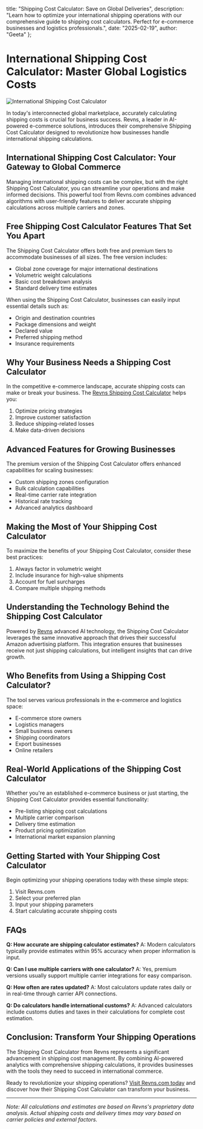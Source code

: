   title: "Shipping Cost Calculator: Save on Global Deliveries",
  description: "Learn how to optimize your international shipping operations with our comprehensive guide to shipping cost calculators. Perfect for e-commerce businesses and logistics professionals.",
  date: "2025-02-19",
  author: "Geeta"
};

# International Shipping Cost Calculator: Master Global Logistics Costs

![International Shipping Cost Calculator](/images/blog/international-shipping-cost-calculator.jpeg)

In today's interconnected global marketplace, accurately calculating shipping costs is crucial for business success. Revns, a leader in AI-powered e-commerce solutions, introduces their comprehensive Shipping Cost Calculator designed to revolutionize how businesses handle international shipping calculations.

## International Shipping Cost Calculator: Your Gateway to Global Commerce

Managing international shipping costs can be complex, but with the right Shipping Cost Calculator, you can streamline your operations and make informed decisions. This powerful tool from Revns.com combines advanced algorithms with user-friendly features to deliver accurate shipping calculations across multiple carriers and zones.

## Free Shipping Cost Calculator Features That Set You Apart

The Shipping Cost Calculator offers both free and premium tiers to accommodate businesses of all sizes. The free version includes:

- Global zone coverage for major international destinations
- Volumetric weight calculations
- Basic cost breakdown analysis
- Standard delivery time estimates

When using the Shipping Cost Calculator, businesses can easily input essential details such as:

- Origin and destination countries
- Package dimensions and weight
- Declared value
- Preferred shipping method
- Insurance requirements

## Why Your Business Needs a Shipping Cost Calculator

In the competitive e-commerce landscape, accurate shipping costs can make or break your business. The [Revns Shipping Cost Calculator](https://www.revns.com/tools/shipping-calculator) helps you:

1. Optimize pricing strategies
2. Improve customer satisfaction
3. Reduce shipping-related losses
4. Make data-driven decisions

## Advanced Features for Growing Businesses

The premium version of the Shipping Cost Calculator offers enhanced capabilities for scaling businesses:

- Custom shipping zones configuration
- Bulk calculation capabilities
- Real-time carrier rate integration
- Historical rate tracking
- Advanced analytics dashboard

## Making the Most of Your Shipping Cost Calculator

To maximize the benefits of your Shipping Cost Calculator, consider these best practices:

1. Always factor in volumetric weight
2. Include insurance for high-value shipments
3. Account for fuel surcharges
4. Compare multiple shipping methods

## Understanding the Technology Behind the Shipping Cost Calculator

Powered by [Revns](https://www.revns.com) advanced AI technology, the Shipping Cost Calculator leverages the same innovative approach that drives their successful Amazon advertising platform. This integration ensures that businesses receive not just shipping calculations, but intelligent insights that can drive growth.

## Who Benefits from Using a Shipping Cost Calculator?

The tool serves various professionals in the e-commerce and logistics space:

- E-commerce store owners
- Logistics managers
- Small business owners
- Shipping coordinators
- Export businesses
- Online retailers

## Real-World Applications of the Shipping Cost Calculator

Whether you're an established e-commerce business or just starting, the Shipping Cost Calculator provides essential functionality:

- Pre-listing shipping cost calculations
- Multiple carrier comparison
- Delivery time estimation
- Product pricing optimization
- International market expansion planning

## Getting Started with Your Shipping Cost Calculator

Begin optimizing your shipping operations today with these simple steps:

1. Visit Revns.com
2. Select your preferred plan
3. Input your shipping parameters
4. Start calculating accurate shipping costs

## FAQs

**Q: How accurate are shipping calculator estimates?**
A: Modern calculators typically provide estimates within 95% accuracy when proper information is input.

**Q: Can I use multiple carriers with one calculator?**
A: Yes, premium versions usually support multiple carrier integrations for easy comparison.

**Q: How often are rates updated?**
A: Most calculators update rates daily or in real-time through carrier API connections.

**Q: Do calculators handle international customs?**
A: Advanced calculators include customs duties and taxes in their calculations for complete cost estimation.

## Conclusion: Transform Your Shipping Operations

The Shipping Cost Calculator from Revns represents a significant advancement in shipping cost management. By combining AI-powered analytics with comprehensive shipping calculations, it provides businesses with the tools they need to succeed in international commerce.

Ready to revolutionize your shipping operations? [Visit Revns.com today](https://www.revns.com/demo) and discover how their Shipping Cost Calculator can transform your business.

---

*Note: All calculations and estimates are based on Revns's proprietary data analysis. Actual shipping costs and delivery times may vary based on carrier policies and external factors.*